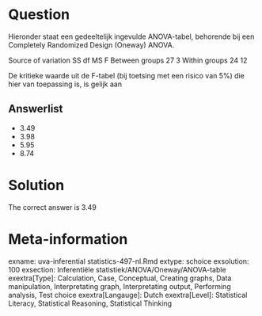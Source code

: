 Question
========

Hieronder staat een gedeeltelijk ingevulde ANOVA-tabel, behorende bij een Completely Randomized Design (Oneway) ANOVA.

Source of variation SS df MS F
Between groups 27 3
Within groups 24 12

De kritieke waarde uit de F-tabel (bij toetsing met een risico van 5%) die hier van toepassing is, is gelijk aan 

Answerlist
----------
* 3.49
* 3.98
* 5.95
* 8.74

Solution
========

The correct answer is  3.49 

Meta-information
================
exname: uva-inferential statistics-497-nl.Rmd 
extype: schoice 
exsolution: 100 
exsection: Inferentiële statistiek/ANOVA/Oneway/ANOVA-table
exextra[Type]: Calculation, Case, Conceptual, Creating graphs, Data manipulation, Interpretating graph, Interpretating output, Performing analysis, Test choice 
exextra[Langauge]: Dutch 
exextra[Level]: Statistical Literacy, Statistical Reasoning, Statistical Thinking 
